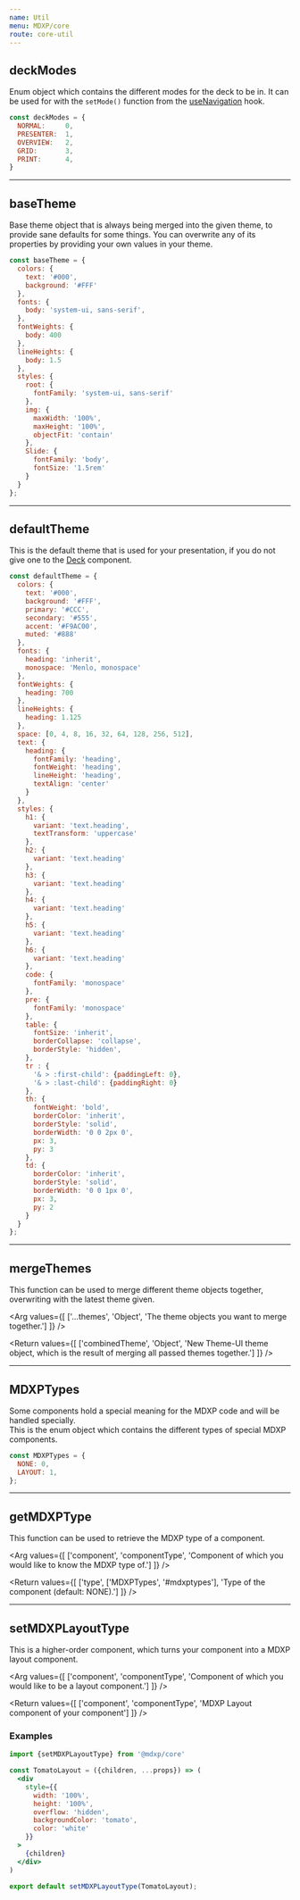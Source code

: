```yaml
---
name: Util
menu: MDXP/core
route: core-util
---
```



## deckModes
Enum object which contains the different modes for the deck to be in.
It can be used for with the `setMode()` function from the [useNavigation](/core-hooks#usenavigation) hook.

```js
const deckModes = {
  NORMAL:     0,
  PRESENTER:  1,
  OVERVIEW:   2,
  GRID:       3,
  PRINT:      4,
}
```

---


## baseTheme
Base theme object that is always being merged into the given theme, to provide sane defaults for some things.
You can overwrite any of its properties by providing your own values in your theme.

```js
const baseTheme = {
  colors: {
    text: '#000',
    background: '#FFF'
  },
  fonts: {
    body: 'system-ui, sans-serif',
  },
  fontWeights: {
    body: 400
  },
  lineHeights: {
    body: 1.5
  },
  styles: {
    root: {
      fontFamily: 'system-ui, sans-serif'
    },
    img: {
      maxWidth: '100%',
      maxHeight: '100%',
      objectFit: 'contain'
    },
    Slide: {
      fontFamily: 'body',
      fontSize: '1.5rem'
    }
  }
};
```

---


## defaultTheme
This is the default theme that is used for your presentation,
if you do not give one to the [Deck](/core-components#deck) component.

```js
const defaultTheme = {
  colors: {
    text: '#000',
    background: '#FFF',
    primary: '#CCC',
    secondary: '#555',
    accent: '#F9AC00',
    muted: '#888'
  },
  fonts: {
    heading: 'inherit',
    monospace: 'Menlo, monospace'
  },
  fontWeights: {
    heading: 700
  },
  lineHeights: {
    heading: 1.125
  },
  space: [0, 4, 8, 16, 32, 64, 128, 256, 512],
  text: {
    heading: {
      fontFamily: 'heading',
      fontWeight: 'heading',
      lineHeight: 'heading',
      textAlign: 'center'
    }
  },
  styles: {
    h1: {
      variant: 'text.heading',
      textTransform: 'uppercase'
    },
    h2: {
      variant: 'text.heading'
    },
    h3: {
      variant: 'text.heading'
    },
    h4: {
      variant: 'text.heading'
    },
    h5: {
      variant: 'text.heading'
    },
    h6: {
      variant: 'text.heading'
    },
    code: {
      fontFamily: 'monospace'
    },
    pre: {
      fontFamily: 'monospace'
    },
    table: {
      fontSize: 'inherit',
      borderCollapse: 'collapse',
      borderStyle: 'hidden',
    },
    tr : {
      '& > :first-child': {paddingLeft: 0},
      '& > :last-child': {paddingRight: 0}
    },
    th: {
      fontWeight: 'bold',
      borderColor: 'inherit',
      borderStyle: 'solid',
      borderWidth: '0 0 2px 0',
      px: 3,
      py: 3
    },
    td: {
      borderColor: 'inherit',
      borderStyle: 'solid',
      borderWidth: '0 0 1px 0',
      px: 3,
      py: 2
    }
  }
};
```

---


## mergeThemes
This function can be used to merge different theme objects together, overwriting with the latest theme given.

<Arg values={[
['...themes', 'Object', 'The theme objects you want to merge together.']
]} />

<Return values={[
['combinedTheme', 'Object', 'New Theme-UI theme object, which is the result of merging all passed themes together.']
]} />

---


## MDXPTypes
Some components hold a special meaning for the MDXP code and will be handled specially.  
This is the enum object which contains the different types of special MDXP components.

```js
const MDXPTypes = {
  NONE: 0,
  LAYOUT: 1,
};
```

---


## getMDXPType
This function can be used to retrieve the MDXP type of a component.

<Arg values={[
['component', 'componentType', 'Component of which you would like to know the MDXP type of.'] 
]} />

<Return values={[
['type', ['MDXPTypes', '#mdxptypes'], 'Type of the component (default: NONE).']
]} />

---


## setMDXPLayoutType
This is a higher-order component, which turns your component into a MDXP layout component.

<Arg values={[
['component', 'componentType', 'Component of which you would like to be a layout component.'] 
]} />

<Return values={[
['component', 'componentType', 'MDXP Layout component of your component']
]} />

### Examples

```jsx
import {setMDXPLayoutType} from '@mdxp/core'

const TomatoLayout = ({children, ...props}) => (
  <div
    style={{
      width: '100%',
      height: '100%',
      overflow: 'hidden',
      backgroundColor: 'tomato',
      color: 'white'
    }}
  >
    {children}
  </div>
)

export default setMDXPLayoutType(TomatoLayout);
```
